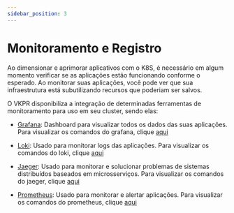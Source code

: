 ```yaml
---
sidebar_position: 3
---
```


# Monitoramento e Registro

Ao dimensionar e aprimorar aplicativos com o K8S, é necessário em algum momento verificar se as aplicações estão funcionando conforme o esperado. Ao monitorar suas aplicações, você pode ver que sua infraestrutura está subutilizando recursos que poderiam ser salvos.

O VKPR disponibiliza a integração de determinadas ferramentas de monitoramento para uso em seu cluster, sendo elas:

- [Grafana](https://grafana.com/grafana/): Dashboard para visualizar todos os dados das suas aplicações. Para visualizar os comandos do grafana, clique [aqui](/docs/commands/prometheus-stack/install)  


- [Loki](https://grafana.com/oss/loki/): Usado para monitorar logs das aplicações. Para visualizar os comandos do loki, clique [aqui](/docs/commands/loki/install)  


- [Jaeger](https://github.com/jaegertracing/documentation): Usado para monitorar e solucionar problemas de sistemas distribuídos baseados em microsserviços. Para visualizar os comandos do jaeger, clique [aqui](/docs/commands/jaeger/install)  


- [Prometheus](https://prometheus.io/): Usado para monitorar e alertar aplicações. Para visualizar os comandos do prometheus, clique [aqui](/docs/commands/prometheus-stack/install)  
